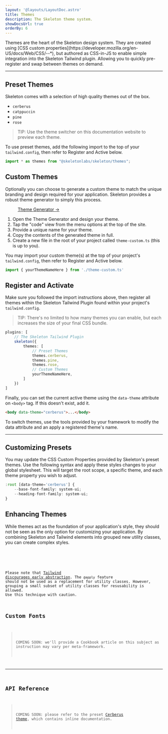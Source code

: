 ```yaml
---
layout: '@layouts/LayoutDoc.astro'
title: Themes
description: The Skeleton theme system.
showDocsUrl: true
orderBy: 6
---
```




<p class="type-scale-5">Themes are the heart of the Skeleton design system. They are created using [CSS custom properties](https://developer.mozilla.org/en-US/docs/Web/CSS/--*), but authored as CSS-in-JS to enable simple integration into the Skeleton Tailwind plugin. Allowing you to quickly pre-register and swap between themes on demand.</p>

---

## Preset Themes

Skeleton comes with a selection of high quality themes out of the box.

- `cerberus`
- `catppuccin`
- `pine`
- `rose`

> TIP: Use the theme switcher on this documentation website to preview each theme.

To use preset themes, add the following import to the top of your `tailwind.config`, then refer to Register and Active below.

```ts title="tailwind.config"
import * as themes from "@skeletonlabs/skeleton/themes";
```

## Custom Themes

Optionally you can choose to generate a custom theme to match the unique branding and design required for your application. Skeleton provides a robust theme generator to simply this process.

<figure class="card-enhanced-gradient p-8 flex justify-center">
	<a href="https://themes.skeleton.dev/" target="_blank" class="btn btn-lg preset-filled">Theme Generator &rarr;</a>
</figure>

1. Open the Theme Generator and design your theme.
3. Tap the "code" view from the menu options at the top of the site.
4. Provide a unique name for your theme.
5. Copy the contents of the generated theme in full.
6. Create a new file in the root of your project called `theme-custom.ts` (this is up to you).

You may import your custom theme(s) at the top of your project's `tailwind.config`, then refer to Register and Active below.

```ts title="tailwind.config"
import { yourThemeNameHere } from './theme-custom.ts'
```

## Register and Activate

Make sure you followed the import instructions above, then register all themes within the Skeleton Tailwind Plugin found within your project's `tailwind.config`.

> TIP: There's no limited to how many themes you can enable, but each increases the size of your final CSS bundle.

```ts title="tailwind.config" {6-8, 10}
plugins: [
    // The Skeleton Tailwind Plugin
    skeleton({
        themes: [ 
            // Preset Themes
            themes.cerberus, 
            themes.pine, 
            themes.rose,
            // Custom Themes
            yourThemeNameHere,
        ]
    })
]
```

Finally, you can set the current active theme using the `data-theme` attribute on `<body>` tag. If this doesn't exist, add it.

```html
<body data-theme="cerberus">...</body>
```

To switch themes, use the tools provided by your framework to modify the data attribute and an apply a registered theme's name.

---

## Customizing Presets

You may update the CSS Custom Properties provided by Skeleton's preset themes. Use the following syntax and apply these styles changes to your global stylesheet. This will target the root scope, a specific theme, and each theme property you wish to adjust.

```ts title="app.pcss"
:root [data-theme='cerberus'] {
    --base-font-family: system-ui;
    --heading-font-family: system-ui;
}
```

## Enhancing Themes

While themes act as the foundation of your application's style, they should not be seen as the only option for customizing your application. By combining Skeleton and Tailwind elements into grouped new utility classes, you can create complex styles.

<Preview client:load>
	<Fragment slot="preview">
		<ThemeEnhanced />
	</Fragment>
	<Fragment slot="code">
		<Code code={ThemeEnhancedRaw} lang="astro" />
	</Fragment>
</Preview>

Please note that [Tailwind discourages early abstraction](https://tailwindcss.com/docs/reusing-styles#avoiding-premature-abstraction). The `@apply` feature should not be used as a replacement for utility classes. However, grouping a small subset of utility classes for resusability is allowed. Use this technique with caution.

## Custom Fonts

> COMING SOON: we'll provide a Cookbook article on this subject as instruction may vary per meta-framework.

---

## API Reference

> COMING SOON: please refer to the preset [Cerberus theme](https://github.com/skeletonlabs/skeleton/blob/next/packages/skeleton/src/plugin/themes/cerberus.ts), which contains inline documentation.